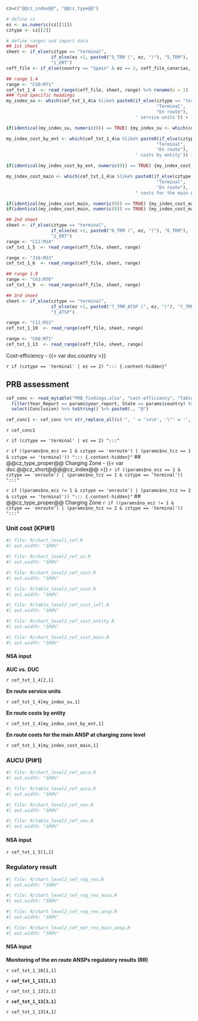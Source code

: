 ```r
cz=c("@@cz_index@@", "@@cz_type@@")

# define cz
ez <- as.numeric(cz[[1]])
cztype <- cz[[2]]

# define ranges and import data
## 1st sheet
sheet <- if_else(cztype == "terminal",
                 if_else(ez >1, paste0("5_TRM (", ez, ")"), "5_TRM"),
                 "1_ERT")
ceff_file <- if_else(country == "Spain" & ez == 2, ceff_file_canarias, ceff_file)

## range 1.4
range <- "C50:M71"
cef_txt_1_4  <- read_range(ceff_file, sheet, range) %>% rename(a = 1)
### find specific headings
my_index_su <- which(cef_txt_1_4$a %like% paste0(if_else(cztype == "terminal",
                                                         "Terminal",
                                                         "En route"), 
                                                 ' service units')) + 1

if(identical(my_index_su, numeric(0)) == TRUE) {my_index_su <- which(cef_txt_1_4$a %like% paste0("Terminal charging zone ", ez,' service units')) + 1} 

my_index_cost_by_ent <- which(cef_txt_1_4$a %like% paste0(if_else(cztype == "terminal",
                                                         "Terminal",
                                                         "En route"), 
                                                 ' costs by entity')) + 1

if(identical(my_index_cost_by_ent, numeric(0)) == TRUE) {my_index_cost_by_ent <- which(cef_txt_1_4$a %like% paste0("Terminal charging zone ", ez,' costs by entity')) + 1} 

my_index_cost_main <- which(cef_txt_1_4$a %like% paste0(if_else(cztype == "terminal",
                                                         "Terminal",
                                                         "En route"), 
                                                 " costs for the main ANSP")) + 1

if(identical(my_index_cost_main, numeric(0)) == TRUE) {my_index_cost_main <- which(cef_txt_1_4$a %like% paste0("Terminal charging zone ", ez,' costs for the main ANSP')) + 1}
if(identical(my_index_cost_main, numeric(0)) == TRUE) {my_index_cost_main <- which(cef_txt_1_4$a %like% paste0("Terminal charging zone costs for the main ANSP")) + 1}

## 2nd sheet
sheet <- if_else(cztype == "terminal",
                 if_else(ez >1, paste0("6_TRM (", ez, ")"), "6_TRM"),
                 "2_ERT")
range <- "C11:M14"
cef_txt_1_5  <- read_range(ceff_file, sheet, range)

range <- "J16:M33"
cef_txt_1_6  <- read_range(ceff_file, sheet, range)

## range 1.9
range <- "C63:M70"
cef_txt_1_9  <- read_range(ceff_file, sheet, range)

## 3rd sheet
sheet <- if_else(cztype == "terminal",
                 if_else(ez >1, paste0("7_TRM_ATSP (", ez, ")"), "7_TRM_ATSP"),
                 "3_ATSP")

range <- "C11:M22"
cef_txt_1_10  <- read_range(ceff_file, sheet, range)

range <- "C66:M71"
cef_txt_1_13  <- read_range(ceff_file, sheet, range)
```

[Cost-efficiency - {{< var doc.country >}}]{class="fakeh1"}


`r if (cztype == 'terminal' | ez == 2) "::: {.content-hidden}"`

::: {#container-cef-prb}
## PRB assessment

:::: {#concl-cef-duc}
```r
cef_conc <- read_mytable("PRB_findings.xlsx", "cost-efficiency", "Table_Findings_CEFF") %>%
  filter(Year_Report == params$year_report, State == params$country) %>%
  select(Conclusion) %>% toString() %>% paste0(., "@")

cef_conc1 <- cef_conc %>% str_replace_all(c('", ' = '\n\n', '\"' = '', '\n\n\n' = '\n\n')) %>% str_replace(fixed('c('), '') %>%  str_replace(fixed(')@'), '\n')
```

`r cef_conc1`

::::
:::
`r if (cztype == 'terminal' | ez == 2) ":::"`


`r if ((params$no_ecz == 1 & cztype == 'enroute') | (params$no_tcz == 1 & cztype == 'terminal')) "::: {.content-hidden}"`
## @@cz_type_proper@@ Charging Zone - {{< var doc.@@cz_short@@@@cz_index@@ >}}
`r if ((params$no_ecz == 1 & cztype == 'enroute') | (params$no_tcz == 1 & cztype == 'terminal')) ":::"`


`r if ((params$no_ecz != 1 & cztype == 'enroute') | (params$no_tcz >= 2 & cztype == 'terminal')) "::: {.content-hidden}"`
## @@cz_type_proper@@ Charging Zone
`r if ((params$no_ecz != 1 & cztype == 'enroute') | (params$no_tcz >= 2 & cztype == 'terminal')) ":::"`

::: {#container-cef-duc}

### Unit cost (KPI#1)

:::: {layout="[ 50, 50 ]"}

::::: {#chart-cef-duc}
```r
#| file: R/chart_level1_cef.R
#| out.width: "100%"
```
:::::

::::: {#chart-cef-su}
```r
#| file: R/chart_level2_cef_su.R
#| out.width: "100%"
```
:::::
::::

:::: {layout="[ 50, 50 ]"}
::::: {#chart-cef-cost}
```r
#| file: R/chart_level2_cef_cost.R
#| out.width: "100%"
```
:::::

::::: {#table-costs}
```r
#| file: R/table_level2_cef_cost.R
#| out.width: "100%"
```

```r
#| file: R/table_level2_cef_cost_infl.R
#| out.width: "100%"
```
:::::
::::


:::: {layout="[ 50, 50 ]"}

::::: {#chart-cef-cost-entity}
```r
#| file: R/chart_level2_cef_cost_entity.R
#| out.width: "100%"
```
:::::

::::: {#chart-cef-cost-main class="mychart"}
```r
#| file: R/chart_level2_cef_cost_main.R
#| out.width: "100%"
```
:::::
::::
:::

::: {.callout-note collapse=true}

#### NSA input

**AUC vs. DUC**

`r cef_txt_1_4[2,1]`

**En route service units**

`r cef_txt_1_4[my_index_su,1]`

**En route costs by entity**

`r cef_txt_1_4[my_index_cost_by_ent,1]`

**En route costs for the main ANSP at charging zone level**

`r cef_txt_1_4[my_index_cost_main,1]`

:::


::: {#container-cef-aucu}

### AUCU (PI#1)

:::: {layout="[ 50, 50 ]"}
::::: {#chart-cef-aucu}
```r
#| file: R/chart_level2_cef_aucu.R
#| out.width: "100%"
```
:::::

::::: {#table-cef-aucu}
```r
#| file: R/table_level2_cef_aucu.R
#| out.width: "100%"
```
:::::
::::

:::: {layout="[ 50, 50 ]"}

::::: {#chart-cef-er-cex}
```r
#| file: R/chart_level2_cef_cex.R
#| out.width: "100%"
```
:::::

::::: {#table-cef-er-cex}
```r
#| file: R/table_level2_cef_cex.R
#| out.width: "100%"
```
:::::
::::
:::

::: {.callout-note collapse=true}

#### NSA input

`r cef_txt_1_5[1,1]`

:::


::: {#container-cef-reg-res}

### Regulatory result

:::: {layout="[ 50, 50 ]"}
::::: {#chart-cef-reg-res}
```r
#| file: R/chart_level2_cef_reg_res.R
#| out.width: "100%"
```
:::::

::::: {#chart-cef-reg-res-aucu}
```r
#| file: R/chart_level2_cef_reg_res_aucu.R
#| out.width: "100%"
```
:::::
::::

:::: {layout="[ 50, 50 ]"}
::::: {#chart-cef-reg-res-ansp}
```r
#| file: R/chart_level2_cef_reg_res_ansp.R
#| out.width: "100%"
```
:::::

::::: {#chart-cef-reg-res-main-ansp}
```r
#| file: R/chart_level2_cef_net_res_main_ansp.R
#| out.width: "100%"
```
:::::
::::

:::

::: {.callout-note collapse=true}

#### NSA input

**Monitoring of the en route ANSPs regulatory results (RR)**

`r cef_txt_1_10[1,1]`

**`r cef_txt_1_13[1,1]`**

`r cef_txt_1_13[2,1]`

**`r cef_txt_1_13[3,1]`**

`r cef_txt_1_13[4,1]`
:::

